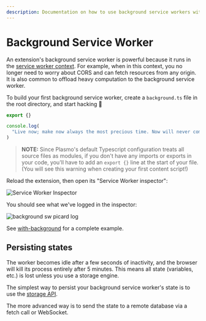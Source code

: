 ```yaml
---
description: Documentation on how to use background service workers with Plasmo.
---
```


# Background Service Worker

An extension's background service worker is powerful because it runs in the [service worker context](https://developer.mozilla.org/en-US/docs/Web/API/Service_Worker_API/Using_Service_Workers). For example, when in this context, you no longer need to worry about CORS and can fetch resources from any origin. It is also common to offload heavy computation to the background service worker.

To build your first background service worker, create a `background.ts` file in the root directory, and start hacking 💪

```ts
export {}

console.log(
  "Live now; make now always the most precious time. Now will never come again."
)
```

> **NOTE:** Since Plasmo's default Typescript configuration treats all source files as modules, if you don't have any imports or exports in your code, you'll have to add an `export {}` line at the start of your file. (You will see this warning when creating your first content script!)

Reload the extension, then open its "Service Worker inspector":

![Service Worker Inspector](/screenshots/2022-09-26-11-05-15.png)

You should see what we've logged in the inspector:

![background sw picard log](/screenshots/2022-09-26-11-06-00.png)

See [with-background](https://github.com/PlasmoHQ/examples/tree/main/with-background) for a complete example.

## Persisting states

The worker becomes idle after a few seconds of inactivity, and the browser will kill its process entirely after 5 minutes. This means all state (variables, etc.) is lost unless you use a storage engine.

The simplest way to persist your background service worker's state is to use the [storage API](/framework-api/storage).

The more advanced way is to send the state to a remote database via a fetch call or WebSocket.
